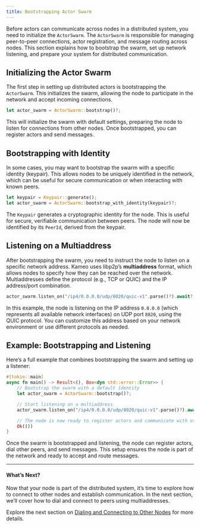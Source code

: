 ```yaml
---
title: Bootstrapping Actor Swarm
---
```


Before actors can communicate across nodes in a distributed system, you need to initialize the `ActorSwarm`. The `ActorSwarm` is responsible for managing peer-to-peer connections, actor registration, and message routing across nodes. This section explains how to bootstrap the swarm, set up network listening, and prepare your system for distributed communication.

## Initializing the Actor Swarm

The first step in setting up distributed actors is bootstrapping the `ActorSwarm`. This initializes the swarm, allowing the node to participate in the network and accept incoming connections.

```rust
let actor_swarm = ActorSwarm::bootstrap()?;
```

This will initialize the swarm with default settings, preparing the node to listen for connections from other nodes. Once bootstrapped, you can register actors and send messages.

## Bootstrapping with Identity

In some cases, you may want to bootstrap the swarm with a specific identity (keypair). This allows nodes to be uniquely identified in the network, which can be useful for secure communication or when interacting with known peers.

```rust
let keypair = Keypair::generate();
let actor_swarm = ActorSwarm::bootstrap_with_identity(keypair)?;
```

The `Keypair` generates a cryptographic identity for the node. This is useful for secure, verifiable communication between peers. The node will now be identified by its `PeerId`, derived from the keypair.

## Listening on a Multiaddress

After bootstrapping the swarm, you need to instruct the node to listen on a specific network address. Kameo uses libp2p’s **multiaddress** format, which allows nodes to specify how they can be reached over the network. Multiaddresses define the protocol (e.g., TCP or QUIC) and the IP address/port combination.

```rust
actor_swarm.listen_on("/ip4/0.0.0.0/udp/8020/quic-v1".parse()?).await?;
```

In this example, the node is listening on the IP address `0.0.0.0` (which represents all available network interfaces) on UDP port `8020`, using the QUIC protocol. You can customize this address based on your network environment or use different protocols as needed.

## Example: Bootstrapping and Listening

Here’s a full example that combines bootstrapping the swarm and setting up a listener:

```rust
#[tokio::main]
async fn main() -> Result<(), Box<dyn std::error::Error>> {
    // Bootstrap the swarm with a default identity
    let actor_swarm = ActorSwarm::bootstrap()?;

    // Start listening on a multiaddress
    actor_swarm.listen_on("/ip4/0.0.0.0/udp/8020/quic-v1".parse()?).await?;

    // The node is now ready to register actors and communicate with other nodes
    Ok(())
}
```

Once the swarm is bootstrapped and listening, the node can register actors, dial other peers, and send messages. This setup ensures the node is part of the network and ready to accept and route messages.

---

#### What’s Next?

Now that your node is part of the distributed system, it’s time to explore how to connect to other nodes and establish communication. In the next section, we’ll cover how to dial and connect to peers using multiaddresses.

Explore the next section on [Dialing and Connecting to Other Nodes](/distributed-actors/dialing-connecting-nodes) for more details.
